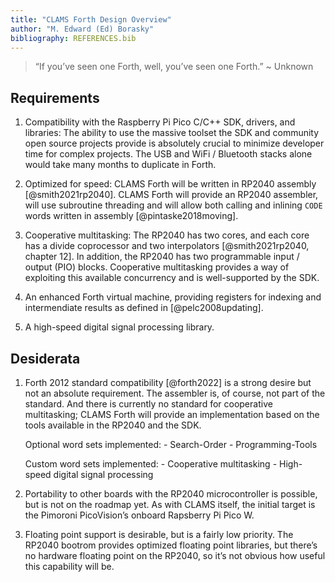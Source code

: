 ```yaml
---
title: "CLAMS Forth Design Overview"
author: "M. Edward (Ed) Borasky"
bibliography: REFERENCES.bib
---
```


>  "If you've seen one Forth, well, you've seen one Forth."
\~ Unknown

## Requirements

1. Compatibility with the Raspberry Pi Pico C/C++ SDK, drivers, and
libraries: The ability to use the massive toolset the SDK and community
open source projects provide is absolutely crucial to minimize developer
time for complex projects. The USB and WiFi / Bluetooth stacks alone would
take many months to duplicate in Forth.

2. Optimized for speed: CLAMS Forth will be written in RP2040 assembly
[@smith2021rp2040]. CLAMS Forth will provide an RP2040 assembler, will use
subroutine threading and will allow both calling and inlining `CODE` words
written in assembly [@pintaske2018moving].

3. Cooperative multitasking: The RP2040 has two cores, and each core has a
divide coprocessor and two interpolators [@smith2021rp2040, chapter 12].
In addition, the RP2040 has two programmable input / output (PIO)
blocks. Cooperative multitasking provides a way of exploiting this
available concurrency and is well-supported by the SDK.

4. An enhanced Forth virtual machine, providing registers for indexing and
intermendiate results as defined in [@pelc2008updating].

5. A high-speed digital signal processing library.

## Desiderata

1. Forth 2012 standard compatibility [@forth2022] is a strong desire but
not an absolute requirement. The assembler is, of course, not part of
the standard. And there is currently no standard for cooperative
multitasking; CLAMS Forth will provide an implementation based on the tools
available in the RP2040 and the SDK.

    Optional word sets implemented:
        - Search-Order
        - Programming-Tools

    Custom word sets implemented:
        - Cooperative multitasking
        - High-speed digital signal processing

2. Portability to other boards with the RP2040 microcontroller is possible,
but is not on the roadmap yet. As with CLAMS itself, the initial target is the
Pimoroni PicoVision's onboard Rapsberry Pi Pico W.

3. Floating point support is desirable, but is a fairly low priority. The
RP2040 bootrom provides optimized floating point libraries, but there's
no hardware floating point on the RP2040, so it's not obvious how useful
this capability will be.
